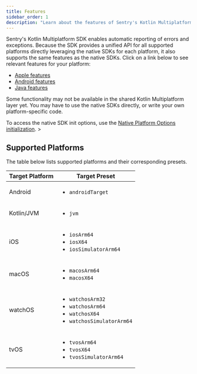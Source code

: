 ```yaml
---
title: Features
sidebar_order: 1
description: "Learn about the features of Sentry's Kotlin Multiplatform SDK."
---
```


Sentry's Kotlin Multiplatform SDK enables automatic reporting of errors and exceptions.
Because the SDK provides a unified API for all supported platforms directly leveraging the native SDKs for each platform, it also supports the same features as the native SDKs. Click on a link below to see relevant features for your platform:

- [Apple features](/platforms/apple/features)
- [Android features](/platforms/android/features)
- [Java features](/platforms/java)

<Alert>
Some functionality may not be available in the shared Kotlin Multiplatform layer yet. You may have to use the native SDKs directly, or write your own platform-specific code.

To access the native SDK init options, use the [Native Platform Options initialization](/platforms/kotlin/guides/kotlin-multiplatform/initialization-strategies/#native-platform-options).
</Alert>>

## Supported Platforms

The table below lists supported platforms and their corresponding presets.

| Target Platform | Target Preset                                                                                                |
| --------------- | ------------------------------------------------------------------------------------------------------------ |
| Android         | <ul><li>`androidTarget`</li></ul>                                                                            |
| Kotlin/JVM      | <ul><li>`jvm`</li></ul>                                                                                      |
| iOS             | <ul><li>`iosArm64`</li><li>`iosX64`</li><li>`iosSimulatorArm64`</li></ul>                                    |
| macOS           | <ul><li>`macosArm64`</li><li>`macosX64`</li></ul>                                                            |
| watchOS         | <ul><li>`watchosArm32`</li><li>`watchosArm64`</li><li>`watchosX64`</li><li>`watchosSimulatorArm64`</li></ul> |
| tvOS            | <ul><li>`tvosArm64`</li><li>`tvosX64`</li><li>`tvosSimulatorArm64`</li></ul>                                 |

